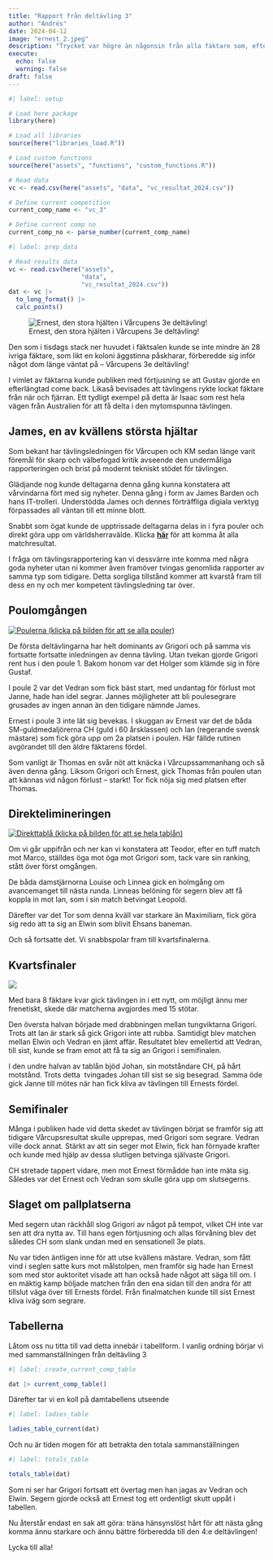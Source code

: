 ```yaml
---
title: "Rapport från deltävling 3"
author: "Andrés"
date: 2024-04-12
image: "ernest_2.jpeg"
description: "Trycket var högre än någonsin från alla fäktare som, efter att ha kalasat på påskägg, nu ville visa vad dom gick för."
execute: 
  echo: false
  warning: false
draft: false
---
```


```r
#| label: setup

# Load here package
library(here)

# Load all libraries
source(here("libraries_load.R"))

# Load custom functions
source(here("assets", "functions", "custom_functions.R"))

# Read data
vc <- read.csv(here("assets", "data", "vc_resultat_2024.csv"))

# Define current competition
current_comp_name <- "vc_3"

# Define current comp no
current_comp_no <- parse_number(current_comp_name)
```

```r
#| label: prep_data

# Read results data
vc <- read.csv(here("assets", 
                    "data", 
                    "vc_resultat_2024.csv"))
dat <- vc |> 
  to_long_format() |> 
  calc_points()
```

![Ernest, den stora hjälten i Vårcupens 3e deltävling!](Ernest.jpeg)

Den som i tisdags stack ner huvudet i fäktsalen kunde se inte mindre än 28 ivriga fäktare, som likt en koloni äggstinna påskharar, förberedde sig inför något dom länge väntat på – Vårcupens 3e deltävling!

I vimlet av fäktarna kunde publiken med förtjusning se att Gustav gjorde en efterlängtad come back. Likaså bevisades att tävlingens rykte lockat fäktare från när och fjärran. Ett tydligt exempel på detta är Isaac som rest hela vägen från Australien för att få delta i den mytomspunna tävlingen.

## James, en av kvällens största hjältar

Som bekant har tävlingsledningen för Vårcupen och KM sedan länge varit föremål för skarp och välbefogad kritik avseende den undermåliga rapporteringen och brist på modernt tekniskt stödet för tävlingen.

Glädjande nog kunde deltagarna denna gång kunna konstatera att vårvindarna fört med sig nyheter. Denna gång i form av James Barden och hans IT-trolleri. Understödda James och dennes förträffliga digiala verktyg förpassades all väntan till ett minne blott.

Snabbt som ögat kunde de upptrissade deltagarna delas in i fyra pouler och direkt göra upp om världsherravälde. Klicka [**här**](https://www.fencingtimelive.com/tournaments/eventSchedule/1775F0C1B0C64C2DA5F6BB0820BD4C01#today) för att komma åt alla matchresultat.

I fråga om tävlingsrapportering kan vi dessvärre inte komma med några goda nyheter utan ni kommer även framöver tvingas genomlida rapporter av samma typ som tidigare. Detta sorgliga tillstånd kommer att kvarstå fram till dess en ny och mer kompetent tävlingsledning tar över.

## Poulomgången

[![Poulerna (klicka på bilden för att se alla pouler)](pouler.png)](https://www.fencingtimelive.com/pools/scores/61F145D17AB14B10B94666903E506343/ECA49DFBE16A45CB9414096E0F7BA11B)

De första deltävlingarna har helt dominants av Grigori och på samma vis fortsatte fortsatte inledningen av denna tävling. Utan tvekan gjorde Grigori rent hus i den poule 1. Bakom honom var det Holger som klämde sig in före Gustaf. 

I poule 2 var det Vedran som fick bäst start, med undantag för förlust mot Janne, hade han idel segrar. Jannes möjligheter att bli poulesegrare grusades av ingen annan än den tidigare nämnde James.

Ernest i poule 3 inte lät sig bevekas. I skuggan av Ernest var det de båda SM-guldmedaljörerna CH (guld i 60 årsklassen) och Ian (regerande svensk mästare) som fick göra upp om 2a platsen i poulen. Här fällde rutinen avgörandet till den äldre fäktarens fördel.

Som vanligt är Thomas en svår nöt att knäcka i Vårcupssammanhang och så även denna gång. Liksom Grigori och Ernest, gick Thomas från poulen utan att kännas vid någon förlust – starkt! Tor fick nöja sig med platsen efter Thomas.

## Direktelimineringen

[![Direkttablå (klicka på bilden för att se hela tablån)](tableau.png)](https://www.fencingtimelive.com/tableaus/scores/61F145D17AB14B10B94666903E506343/F23FE12CAB12459CAC9F330B57DBA7F6)

Om vi går uppifrån och ner kan vi konstatera att Teodor, efter en tuff match mot Marco, ställdes öga mot öga mot Grigori som, tack vare sin ranking, stått över först omgången.

De båda damstjärnorna Louise och Linnea gick en holmgång om avancemanget till nästa runda. Linneas belöning för segern blev att få koppla in mot Ian, som i sin match betvingat Leopold.

Därefter var det Tor som denna kväll var starkare än Maximiliam, fick göra sig redo att ta sig an Elwin som blivit Ehsans baneman.

Och så fortsatte det. Vi snabbspolar fram till kvartsfinalerna.

## Kvartsfinaler

[![](kvartsfinaler.png)](https://www.fencingtimelive.com/tableaus/scores/61F145D17AB14B10B94666903E506343/F23FE12CAB12459CAC9F330B57DBA7F6)

Med bara 8 fäktare kvar gick tävlingen in i ett nytt, om möjligt ännu mer frenetiskt, skede där matcherna avgjordes med 15 stötar. 

Den översta halvan började med drabbningen mellan tungviktarna Grigori. Trots att Ian är stark så gick Grigori inte att rubba. Samtidigt blev matchen mellan Elwin och Vedran en jämt affär. Resultatet blev emellertid att Vedran, till sist, kunde se fram emot att få ta sig an Grigori i semifinalen.

I den undre halvan av tablån bjöd Johan, sin motståndare CH, på hårt motstånd. Trots detta  tvingades Johan till sist se sig besegrad. Samma öde gick Janne till mötes när han fick kliva av tävlingen till Ernests fördel.

## Semifinaler

Många i publiken hade vid detta skedet av tävlingen börjat se framför sig att tidigare Vårcupsresultat skulle upprepas, med Grigori som segrare. Vedran ville dock annat. Stärkt av att sin seger mot Elwin, fick han förnyade krafter och kunde med hjälp av dessa slutligen betvinga självaste Grigori.

CH stretade tappert vidare, men mot Ernest förmådde han inte mäta sig. Således var det Ernest och Vedran som skulle göra upp om slutsegerns.

## Slaget om pallplatserna

Med segern utan räckhåll slog Grigori av något på tempot, vilket CH inte var sen att dra nytta av. Till hans egen förtjusning och allas förvåning blev det således CH som slank undan med en sensationell 3e plats.

Nu var tiden äntligen inne för att utse kvällens mästare. Vedran, som fått vind i seglen satte kurs mot målstolpen, men framför sig hade han Ernest som med stor auktoritet visade att han också hade något att säga till om. I en mäktig kamp böljade matchen från den ena sidan till den andra för att tillslut väga över till Ernests fördel. Från finalmatchen kunde till sist Ernest kliva iväg som segrare.

## Tabellerna

Låtom oss nu titta till vad detta innebär i tabellform. I vanlig ordning börjar vi med sammanställningen från deltävling 3

```r
#| label: create_current_comp_table

dat |> current_comp_table()
```

Därefter tar vi en koll på damtabellens utseende

```r
#| label: ladies_table

ladies_table_current(dat)
```

Och nu är tiden mogen för att betrakta den totala sammanställningen

```r
#| label: totals_table

totals_table(dat)
```

Som ni ser har Grigori fortsatt ett övertag men han jagas av Vedran och Elwin. Segern gjorde också att Ernest tog ett ordentligt skutt uppåt i tabellen.

Nu återstår endast en sak att göra: träna hänsynslöst hårt för att nästa gång komma ännu starkare och ännu bättre förberedda till den 4:e deltävlingen!

Lycka till alla!

